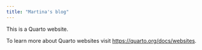 ```yaml
---
title: "Martina's blog"
---
```


This is a Quarto website.

To learn more about Quarto websites visit <https://quarto.org/docs/websites>.
